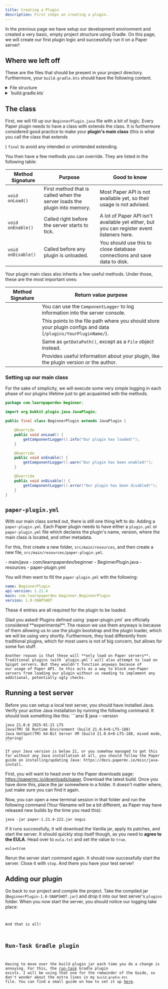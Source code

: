 ```yaml
---
title: Creating a Plugin
description: First steps on creating a plugin.
---
```




In the previous page we have setup our development environment and created a very basic, empty project structure using Gradle. On this page, we will create our first plugin logic
and successfully run it on a Paper server!

## Where we left off

These are the files that should be present in your project directory. Furthermore, your `build.gradle.kts` should have the following content.

<details>
  <summary>File structure</summary>
  <FileTree>
    - BeginnerPlugin
        - gradle/
        - src
            - main
                - java
                    - your
                        - package
                            - name
                                - BeginnerPlugin.java
        - build.gradle.kts
        - gradlew
        - gradlew.bat
        - settings.gradle.kts
  </FileTree>
</details>

<details>
    <summary>`build.gradle.kts`</summary>
    ```kts
    plugins {
        id("java")
    }

    group = "your.package.name"
    version = "1.0-SNAPSHOT"

    repositories {
        maven("https://repo.papermc.io/repository/maven-public/")
    }

    dependencies {
        compileOnly("io.papermc.paper:paper-api:1.21.4-R0.1-SNAPSHOT")
    }
    ```

</details>

## The <JavaDocs id="JavaPlugin"/> class

First, we will fill up our `BeginnerPlugin.java` file with a bit of logic. Every Paper plugin needs to have a class with extends the <JavaDocs id="JavaPlugin"/> class.
It is furthermore considered good practice to make your **plugin's main class** (this is what you call the class that extends

<JavaDocs id="JavaPlugin" />) `final` to avoid any intended or unintended
extending.

You then have a few methods you can override. They are listed in the following table:

| Method Signature   | Purpose                                                                   | Good to know                                                                              |
| ------------------ | ------------------------------------------------------------------------- | ----------------------------------------------------------------------------------------- |
| `void onLoad()`    | First method that is called when the server loads the plugin into memory. | Most Paper API is not available yet, so their usage is not advised.                       |
| `void onEnable()`  | Called right before the server starts to tick.                            | A lot of Paper API isn't available yet either, but you can register event listeners here. |
| `void onDisable()` | Called before any plugin is unloaded.                                     | You should use this to close database connections and save data to disk.                  |

Your plugin main class also inherits a few useful methods. Under those, these are the most important ones:

| Method Signature                                                                                                      | Return value purpose                                                                                           |
| --------------------------------------------------------------------------------------------------------------------- | -------------------------------------------------------------------------------------------------------------- |
| <JavaDocs path="org.bukkit.plugin.Plugin" method="getComponentLogger()" name="ComponentLogger getComponentLogger()"/> | You can use the `ComponentLogger` to log information into the server console.                                  |
| <JavaDocs id="JavaPlugin" name="Path getDataPath()" method="getDataPath()"/>                                          | This points to the file path where you should store your plugin configs and data (`/plugins/YourPluginName/`). |
| <JavaDocs id="JavaPlugin" name="File getDataFile()" method="getDataFile()"/>                                          | Same as `getDataPath()`, except as a `File` object instead.                                                    |
| <JavaDocs id="JavaPlugin" name="PluginMeta getPluginMeta()" method="getPluginMeta()"/>                                | Provides useful information about your plugin, like the plugin version or the author.                          |

### Setting up our main class

For the sake of simplicity, we will execute some very simple logging in each phase of our plugins lifetime just to get acquainted with the methods.

```java title="BeginnerPlugin.java"
package com.learnpaperdev.beginner;

import org.bukkit.plugin.java.JavaPlugin;

public final class BeginnerPlugin extends JavaPlugin {

    @Override
    public void onLoad() {
        getComponentLogger().info("Our plugin has loaded!");
    }

    @Override
    public void onEnable() {
        getComponentLogger().warn("Our plugin has been enabled!");
    }

    @Override
    public void onDisable() {
        getComponentLogger().error("Our plugin has been disabled!");
    }
}
```

## `paper-plugin.yml`

With our main class sorted out, there is still one thing left to do: Adding a `paper-plugin.yml`. Each Paper plugin needs to have either a `plugin.yml`
or `paper-plugin.yml` file which declares the plugin's name, version, where the main class is located, and other metadata.

For this, first create a new folder, `src/main/resources`, and then create a new file, `src/main/resources/paper-plugin.yml`.

<FileTree>
  - main/java
    - com/learnpaperdev/beginner
        - BeginnerPlugin.java
    - resources
        - paper-plugin.yml
</FileTree>

You will then want to fill the `paper-plugin.yml` with the following:

```yml
name: BeginnerPlugin
api-version: 1.21.4
main: com.learnpaperdev.beginner.BeginnerPlugin
version: 1.0-SNAPSHOT
```

These 4 entries are all required for the plugin to be loaded.

<Aside title="Why are we using paper-plugin.yml and not plugin.yml?" type="tip">
    Glad you asked! Plugins defined using `paper-plugin.yml` are officially considered **experimental**. The reason we use them anyways is because of them allowing us to use the plugin bootstrap and
    the plugin loader, which we will be using very shortly. Furthermore, they load differently from traditional plugins, which for most users is not of big concern, but allows for some fun stuff.

    Another reason is that these will **only load on Paper servers**. Traditional plugins (with `plugin.yml`) will also attempt to load on Spigot servers. But they wouldn't function anyways because of
    our usage of Paper API. So this acts as a way to block non-Paper servers from loading our plugin without us needing to implement any additional, potentially ugly checks.

</Aside>

## Running a test server

<Aside title="Java 21" type="caution">
    Before you can setup a local test server, you should have installed Java. Verify your active Java installation by running the following command. It should look something like this:
    ```ansi
    $ java --version

    java 21.0.6 2025-01-21 LTS
    Java(TM) SE Runtime Environment (build 21.0.6+8-LTS-188)
    Java HotSpot(TM) 64-Bit Server VM (build 21.0.6+8-LTS-188, mixed mode, sharing)
    ```

    If your Java version is below 21, or you somehow managed to get this far without any Java installation at all, you should follow the Paper guide on installing/updating Java: https://docs.papermc.io/misc/java-install.

</Aside>

First, you will want to head over to the Paper downloads page: https://papermc.io/downloads/paper. Download the latest build.
Once you have done this, place the jar somewhere in a folder. It doesn't matter where, just make sure you can find it again.

Now, you can open a new terminal session in that folder and run the following command (Your filename will be a bit different, as Paper may have released new builds by the time you read this):

```ansi showLineNumbers=false
java -jar paper-1.21.4-222.jar nogui
```

If it runs successfully, it will download the Vanilla jar, apply its patches, and start the server. It should quickly stop itself though, as you need to **agree to the EULA**. Head over to `eula.txt` and set the value to `true`.

```properties startLineNumber=3
eula=true
```

Rerun the server start command again. It should now successfully start the server. Close it with `stop`.
And there you have your test server!

## Adding our plugin

Go back to our project and compile the project. Take the compiled jar (`BeginnerPlugin-1.0-SNAPSHOT.jar`) and drop it into our test server's `plugins` folder.
When you now start the server, you should notice our logging take place:

<Code
  code={StartLog}
  lang="ansi"
  showLineNumbers="false"
  collapse="[0-0, 9-27, 30-41, 44-48, 54-85]"
/>

And that is all!

## Run-Task Gradle plugin

Having to move over the build plugin jar each time you do a change is annoying. For this, the [run-task](https://github.com/jpenilla/run-task) Gradle plugin exists. I will be using
that one for the remainder of the Guide, so don't wonder about the extra lines in my `build.gradle.kts` file. You can find a small guide on how to set it up
[here](/reference/run-task-plugin).
